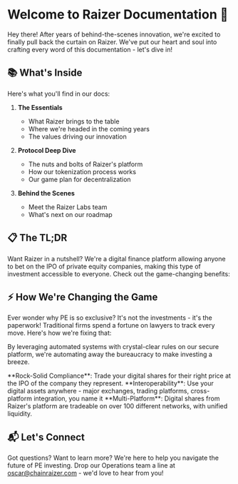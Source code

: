 

# Welcome to Raizer Documentation 🚀

Hey there! After years of behind-the-scenes innovation, we're excited to finally pull back the curtain on Raizer. We've put our heart and soul into crafting every word of this documentation - let's dive in!

<Highlight 
  type="feature"
  title="Where Wall Street Meets Digital Innovation"
  description="Raizer is revolutionizing private equity by bringing it to a secure digital platform, making investing more accessible, liquid, and transparent than ever before."
/>

## 📚 What's Inside
Here's what you'll find in our docs:

1. **The Essentials**
   - What Raizer brings to the table
   - Where we're headed in the coming years
   - The values driving our innovation

2. **Protocol Deep Dive**
   - The nuts and bolts of Raizer's platform
   - How our tokenization process works
   - Our game plan for decentralization

3. **Behind the Scenes**
   - Meet the Raizer Labs team
   - What's next on our roadmap

## 📋 The TL;DR

Want Raizer in a nutshell? We're a digital finance platform allowing anyone to bet on the IPO of private equity companies, making this type of investment accessible to everyone. Check out the game-changing benefits:

<Comparison 
  title="Accessibility"
  traditional="Traditional PE? Get ready to drop $100k minimum and know the right people just to get started."
  web3="With Raizer? Invest as little as $1 and tap into a whole network of PE opportunities."
/>

<Comparison 
  title="Liquidity"
  traditional="Old school PE locks up your money for 5-10 years with barely any way out"
  web3="Our platform creates a marketplace where you can trade your digital shares when you want"
/>

<Comparison 
  title="Transparency"
  traditional="Good luck figuring out what's happening with your PE investment"
  web3="Everything's tracked digitally - see exactly what's going on, 24/7"
/>

## ⚡ How We're Changing the Game

Ever wonder why PE is so exclusive? It's not the investments - it's the paperwork! Traditional firms spend a fortune on lawyers to track every move. Here's how we're fixing that:

<Highlight 
  type="informative"
  title="Cutting Through the Red Tape"
  description="Automated digital systems handle the heavy lifting, making everything faster and more cost-effective."
/>

By leveraging automated systems with crystal-clear rules on our secure platform, we're automating away the bureaucracy to make investing a breeze.

<div className="mt-6">

<Feature icon={Shield}>
  **Rock-Solid Compliance**: Trade your digital shares for their right price at the IPO of the company they represent.
</Feature>

<Feature icon={Network}>
  **Interoperability**: Use your digital assets anywhere - major exchanges, trading platforms, cross-platform integration, you name it
</Feature>

<Feature icon={Users}>
  **Multi-Platform**: Digital shares from Raizer's platform are tradeable on over 100 different networks, with unified liquidity.
</Feature>
</div>

## 📬 Let's Connect

Got questions? Want to learn more? We're here to help you navigate the future of PE investing. Drop our Operations team a line at oscar@chainraizer.com - we'd love to hear from you! 


